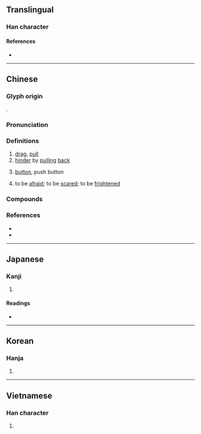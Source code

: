 {{character info}}
==Translingual==

===Han character===
{{Han char|rn=64|rad=手|as=08|sn=12|four=22502|canj=HNQ|ids=⿱制手}}

====References====
* {{Han ref|kx=0439.010|dkj=12277|dj=0789.010|hdz=31889.040|uh=63A3|ud=25507|bh=B477|bd=46199}}

----

==Chinese==
{{zh-forms}}

===Glyph origin===
{{Han etym}}
{{Han compound|制|手|ls=psc|t2=hand|c1=p|c2=s}}.

===Pronunciation===
{{zh-pron
|m=chè
|c=zai3,cit3
|c-t=zai1,cet2
|mn=chhoah/chhiat
|mn_note=chhoah - vernacular; chhiat - literary
|mn-t=tiag4/tiêg4/zi3
|mn-t_note=tiag4 - Shantou; tiêg4 - Chaozhou; zi3 - vernacular (俗)
|mc=y
|oc=y
|cat=v,c:n
}}

===Definitions===
{{zh-hanzi}}

# [[drag]], [[pull]]
# [[hinder]] by [[pulling]] [[back]]
# {{lb|zh|Cantonese}} [[button]], push button
#: {{zh-x|電掣{zai3}|electrical '''switch'''|C}}
# {{lb|zh|Min Nan}} to be [[afraid]]; to be [[scared]]; to be [[frightened]]

===Compounds===
{{zh-der|回頭掣腦|掣光|掣刀|掣後腿|掣曳|掣籤|掣肘|掣脫|掣襟肘見|掣襟露肘|掣電|掣驗|星飛電掣|牽掣|輪掣|轟雷掣電|雷轟電掣|電掣|電掣星馳|電掣風馳|風掣雷行|風馳電掣|飛雲掣電|跳掣}}

===References===
* {{R:yue:Hanzi}}
* {{thcwd|8374}}

----

==Japanese==

===Kanji===
{{ja-kanji|grade=|rs=手08}}

# {{rfdef|ja|sort=手08}}

====Readings====
* {{ja-readings|on=[[せい]] (sei), [[せつ]] (setsu)|kun=[[ひく]] (hiku)}}

----

==Korean==

===Hanja===
{{ko-hanja|hangeul=[[체]], [[철]]}}

# {{rfdef|ko|sort=手08}}

----

==Vietnamese==

===Han character===
{{vi-hantu|[[xiết]], [[xế]], [[xía]], [[siết]]|rs=手08}}

# {{rfdef|vi|sort=手08}}